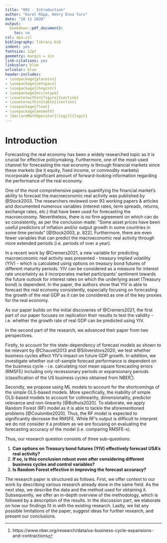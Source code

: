 ```yaml
---
title: "002 - Introduction"
author: "Karel Räpp, Henry Enno Turu"
date: "28 11 2020"
output: 
  bookdown::pdf_document2:
    toc: no
csl: apa.csl
bibliography: library.bib
indent: yes
fontsize: 12pt
geometry: margin = 1in
link-citations: yes
linkcolor: blue
urlcolor: blue
header-includes:
- \usepackage{placeins}
- \usepackage{setspace}
- \usepackage{chngcntr}
- \usepackage{microtype}
- \counterwithin{figure}{section}
- \counterwithin{table}{section}
- \usepackage{float}
- \usepackage{amsmath}
- \DeclareMathOperator{\logit}{logit}
---
```




\linespread{1.6}\selectfont

# Introduction


Forecasting the real economy has been a widely researched topic as it is crucial for effective policymaking. Furthermore, one of the most-used channel for forecasting the real economy is through financial markets since these markets (be it equity, fixed income, or commodity markets) incorporate a significant amount of forward-looking information regarding the performance of the real economy.
  
One of the most comprehensive papers quantifying the financial market's ability to forecast the macroeconomic real activity was published by @Stock2003. The researchers reviewed over 93 working papers & articles and documented numerous variables (interest rates, term spreads, returns, exchange rates, etc.) that have been used for forecasting the macroeconomy. Nevertheless, there is no firm agreement on which can do so consistently, as per the conclusion made: ”Some asset prices have been useful predictors of inflation and/or output growth in some countries in some time periods” [@Stock2003, p. 822]. Furthermore, there are even fewer variables that can predict the macroeconomic real activity through more extended periods (i.e. periods of over a year). 

In a recent work by @Cremers2021, a new variable for predicting macroeconomic real activity was presented - treasury implied volatility (YIV) - which is calculated using options on treasury bond futures of different maturity periods. YIV can be considered as a measure for interest rate uncertainty as it incorporates market participants' sentiment towards the future outlook for interest rates on which the underlying asset (Treasury bond) is dependent. In the paper, the authors show that YIV is able to forecast the real economy consistently, especially focusing on forecasting the growth of the real GDP as it can be considered as one of the key proxies for the real economy.


As our paper builds on the initial discoveries of @Cremers2021, the first part of our paper focuses on replication their results to test the validity - i.e. whether the growth rate of real GDP can be predicted using YIV.

In the second part of the research, we advanced their paper from two perspectives.

Firstly, to account for the state-dependency of forecast models as shown to be relevant by @Chauvet2013 and @Siliverstovs2020, we test whether business cycles affect YIV's impact on future GDP growth. In addition, we investigate whether out-of-sample forecast performance is dependent on the business cycle - i.e. calculating root mean square forecasting errors (RMSFE) including only recessionary periods or expansionary periods (classification of the US business cycles obtained from NBER^[https://www.nber.org/research/data/us-business-cycle-expansions-and-contractions]).

Secondly, we propose using ML models to account for the shortcomings of the simple OLS-based models. More specifically, the inability of simple OLS-based models to account for collinearity, dimensionality, predictor relevance and non-linearity [@Bolhuis2020]. To elaborate, we apply Random Forest (RF) model as it is able to tackle the aforementioned problems [@Coulombe2020]. Thus, the RF model is expected to significantly decrease the RMSFE. While RF's output is difficult to interpret we do not consider it a problem as we are focusing on evaluating the forecasting accuracy of the model (i.e. comparing RMSFE-s).
  
Thus, our research question consists of three sub-questions:

1. **Can options on Treasury bond futures (YIV) effectively forecast USA's real activity?**
2. **If so, is this conclusion robust even after considering different business cycles and control variables?**
3. **Is Random Forest effective in improving the forecast accuracy?**

The research paper is structured as follows. First, we offer context to our work by describing various research already done in the same field. As the next step, we describe the data and the method used for obtaining it. Subsequently, we offer an in-depth overview of the methodology, which is followed by a description of the results. In the discussion part, we elaborate on how our findings fit in with the existing research. Lastly, we list any possible limitations of the paper, suggest ideas for further research, and present our conclusions. 


